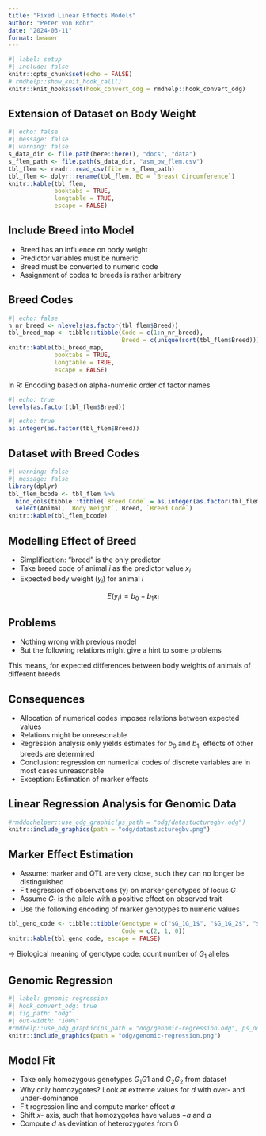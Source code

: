 ```yaml
---
title: "Fixed Linear Effects Models"
author: "Peter von Rohr"
date: "2024-03-11"
format: beamer
---
```


```r
#| label: setup
#| include: false
knitr::opts_chunk$set(echo = FALSE)
# rmdhelp::show_knit_hook_call() 
knitr::knit_hooks$set(hook_convert_odg = rmdhelp::hook_convert_odg)
```

## Extension of Dataset on Body Weight

```r
#| echo: false
#| message: false
#| warning: false
s_data_dir <- file.path(here::here(), "docs", "data")
s_flem_path <- file.path(s_data_dir, "asm_bw_flem.csv")
tbl_flem <- readr::read_csv(file = s_flem_path)
tbl_flem <- dplyr::rename(tbl_flem, BC = `Breast Circumference`)
knitr::kable(tbl_flem,
             booktabs = TRUE,
             longtable = TRUE,
             escape = FALSE)
```


## Include Breed into Model

* Breed has an influence on body weight
* Predictor variables must be numeric
* Breed must be converted to numeric code
* Assignment of codes to breeds is rather arbitrary


## Breed Codes

```r
#| echo: false
n_nr_breed <- nlevels(as.factor(tbl_flem$Breed))
tbl_breed_map <- tibble::tibble(Code = c(1:n_nr_breed),
                                Breed = c(unique(sort(tbl_flem$Breed))))
knitr::kable(tbl_breed_map,
             booktabs = TRUE,
             longtable = TRUE,
             escape = FALSE)
```

In R: Encoding based on alpha-numeric order of factor names

```r
#| echo: true
levels(as.factor(tbl_flem$Breed))
```

```r
#| echo: true
as.integer(as.factor(tbl_flem$Breed))
```


## Dataset with Breed Codes

```r
#| warning: false
#| message: false
library(dplyr)
tbl_flem_bcode <- tbl_flem %>%
  bind_cols(tibble::tibble(`Breed Code` = as.integer(as.factor(tbl_flem$Breed)))) %>%
  select(Animal, `Body Weight`, Breed, `Breed Code`)
knitr::kable(tbl_flem_bcode)
```



## Modelling Effect of Breed

* Simplification: "breed" is the only predictor
* Take breed code of animal $i$ as the predictor value $x_i$
* Expected body weight ($y_i$) for animal $i$

$$E(y_i) = b_0 + b_1 x_i$$


## Problems

* Nothing wrong with previous model
* But the following relations might give a hint to some problems

\begin{equation}
\left.
\begin{array}{l}
\text{Animal i of breed Angus} \\
\text{Animal j of breed Limousin} \\
\text{Animal k of breed Simmental}
\end{array}
\right\}
\rightarrow
\left\{
\begin{array}{l}
E(y_i) = b_0 + b_1 * 1 \\
E(y_j) = b_0 + b_1 * 2 \\
E(y_k) = b_0 + b_1 * 3 \\
\end{array}
\right.
\notag
\end{equation}

This means, for expected differences between body weights of animals of different breeds


\begin{align}
E(y_j) - E(y_i) &= E(y_k) - E(y_j) = b_1 \notag \\
E(y_k) - E(y_i) &= 2 * b_1  \notag
\end{align}


## Consequences

* Allocation of numerical codes imposes relations between expected values
* Relations might be unreasonable
* Regression analysis only yields estimates for $b_0$ and $b_1$, effects of other breeds are determined
* Conclusion: regression on numerical codes of discrete variables are in most cases unreasonable
* Exception: Estimation of marker effects


## Linear Regression Analysis for Genomic Data

```r
#rmddochelper::use_odg_graphic(ps_path = "odg/datastucturegbv.odg")
knitr::include_graphics(path = "odg/datastucturegbv.png")
```


## Marker Effect Estimation

* Assume: marker and QTL are very close, such they can no longer be distinguished
* Fit regression of observations (y) on marker genotypes of locus $G$
* Assume $G_1$ is the allele with a positive effect on observed trait
* Use the following encoding of marker genotypes to numeric values

```r
tbl_geno_code <- tibble::tibble(Genotype = c("$G_1G_1$", "$G_1G_2$", "$G_2G_2$"),
                                Code = c(2, 1, 0))
knitr::kable(tbl_geno_code, escape = FALSE)
```

$\rightarrow$ Biological meaning of genotype code: count number of $G_1$ alleles


## Genomic Regression

```r
#| label: genomic-regression
#| hook_convert_odg: true
#| fig_path: "odg"
#| out-width: "100%"
#rmdhelp::use_odg_graphic(ps_path = "odg/genomic-regression.odg", ps_odg_template = "odg_draw_a4_landscape")
knitr::include_graphics(path = "odg/genomic-regression.png")
```
   

## Model Fit

* Take only homozygous genotypes $G_1G1$ and $G_2G_2$ from dataset
* Why only homozygotes? Look at extreme values for $d$ with over- and under-dominance
* Fit regression line and compute marker effect $a$
* Shift $x$- axis, such that homozygotes have values $-a$ and $a$
* Compute $d$ as deviation of heterozygotes from $0$

